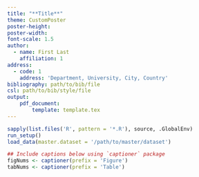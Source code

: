 ```yaml
---
title: "**Title**"
theme: CustomPoster
poster-height: 
poster-width: 
font-scale: 1.5
author: 
  - name: First Last
    affiliation: 1
address:
  - code: 1
    address: 'Department, University, City, Country'
bibliography: path/to/bib/file
csl: path/to/bib/style/file
output:
    pdf_document:
        template: template.tex
---
```


```r
sapply(list.files('R', pattern = '*.R'), source, .GlobalEnv)
run_setup()
load_data(master.dataset = '/path/to/master/dataset')
```

```r
## Include captions below using `captioner` package
figNums <- captioner(prefix = 'Figure')
tabNums <- captioner(prefix = 'Table')
```

<!------------------>
<!-- First column -->
\columnBegin{.29\linewidth}
\blockBegin{Background}
\blockEnd

\blockBegin{Methods:}
\blockEnd
\columnEnd

<!------------------->
<!-- Second column -->
\columnBegin{.29\linewidth}
\blockBegin{Results:}
\blockEnd
\columnEnd

<!------------------>
<!-- Third column -->
\columnBegin{0.29\linewidth}
\blockBegin{Discussion}
\blockEnd

\blockBegin{References}
\scriptsize

